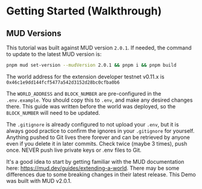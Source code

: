 # Getting Started (Walkthrough)

## MUD Versions

This tutorial was built against MUD version `2.0.1`. If needed, the command to update to the latest MUD version is:

```bash
pnpm mud set-version --mudVersion 2.0.1 && pnpm i && pnpm build
```

The world address for the extension developer testnet v0.11.x is `0x46c1e9dd144fcf5477a542d3152d28bc0cfba0b6`

The `WORLD_ADDRESS` and `BLOCK_NUMBER` are pre-configured in the `.env.example`. You should copy this to `.env`, and make any desired changes there. This guide was written before the world was deployed, so the `BLOCK_NUMBER` will need to be updated.

The `.gitignore` is already configured to not upload your `.env`, but it is always good practice to confirm the ignores in your `.gitignore` for yourself. Anything pushed to Git lives there forever and can be retrieved by anyone even if you delete it in later commits. Check twice (maybe 3 times), push once. NEVER push live private keys or .env files to Git.

It's a good idea to start by getting familiar with the MUD documentation here: https://mud.dev/guides/extending-a-world. There may be some differences due to some breaking changes in their latest release.  This Demo was built with MUD v2.0.1.
